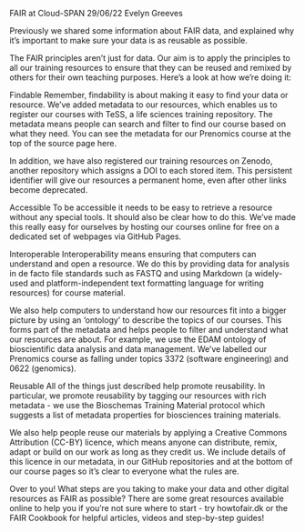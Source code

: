FAIR at Cloud-SPAN
29/06/22		Evelyn Greeves

Previously we shared some information about FAIR data, and explained why it’s important to make sure your data is as reusable as possible. 

The FAIR principles aren't just for data. Our aim is to apply the principles to all our training resources to ensure that they can be reused and remixed by others for their own teaching purposes. Here's a look at how we're doing it:

Findable
Remember, findability is about making it easy to find your data or resource. We’ve added metadata to our resources, which enables us to register our courses with TeSS, a life sciences training repository. The metadata means people can search and filter to find our course based on what they need. You can see the metadata for our Prenomics course at the top of the source page here.

In addition, we have also registered our training resources on Zenodo, another repository which assigns a DOI to each stored item. This persistent identifier will give our resources a permanent home, even after other links become deprecated.

Accessible
To be accessible it needs to be easy to retrieve a resource without any special tools. It should also be clear how to do this. We’ve made this really easy for ourselves by hosting our courses online for free on a dedicated set of webpages via GitHub Pages.

Interoperable
Interoperability means ensuring that computers can understand and open a resource. We do this by providing data for analysis in de facto file standards such as FASTQ and using Markdown (a widely-used and platform-independent text formatting language for writing resources) for course material.

We also help computers to understand how our resources fit into a bigger picture by using an ‘ontology’ to describe the topics of our courses. This forms part of the metadata and helps people to filter and understand what our resources are about. For example, we use the EDAM ontology of bioscientific data analysis and data management. We've labelled our Prenomics course as falling under topics 3372 (software engineering) and 0622 (genomics).

Reusable
All of the things just described help promote reusability. In particular, we promote reusability by tagging our resources with rich metadata - we use the Bioschemas Training Material protocol which suggests a list of metadata properties for biosciences training materials.

We also help people reuse our materials by applying a Creative Commons Attribution (CC-BY) licence, which means anyone can distribute, remix, adapt or build on our work as long as they credit us. We include details of this licence in our metadata, in our GitHub repositories and at the bottom of our course pages so it’s clear to everyone what the rules are.

Over to you!
What steps are you taking to make your data and other digital resources as FAIR as possible? There are some great resources available online to help you if you're not sure where to start - try howtofair.dk or the FAIR Cookbook for helpful articles, videos and step-by-step guides!


